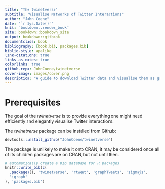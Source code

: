 ```yaml
--- 
title: "The twinetverse"
subtitle: "Visualise Networks of Twitter Interactions"
author: "John Coene"
date: "`r Sys.Date()`"
knit: "bookdown::render_book"
site: bookdown::bookdown_site
output: bookdown::gitbook
documentclass: book
bibliography: [book.bib, packages.bib]
biblio-style: apalike
link-citations: true
links-as-notes: true
colorlinks: true
github-repo: JohnCoene/twinetverse
cover-image: images/cover.png
description: "A guide to download Twitter data and visualise them as graphs in R."
---
```


# Prerequisites

The goal of the _twinetverse_ is to provide everything one might need efficiently and elegantly visualise Twitter interactions.

The _twinetverse_ package can be installed from Github:

```r
devtools::install_github("JohnCoene/twinetverse")
```

The package is unlikely to make it onto CRAN, it may be considered once all of its children packages are on CRAN, but not until then.

```r
# automatically create a bib database for R packages
knitr::write_bib(c(
  .packages(), 'twinetverse', 'rtweet', 'graphTweets', 'sigmajs',
  'igraph'
), 'packages.bib')
```
